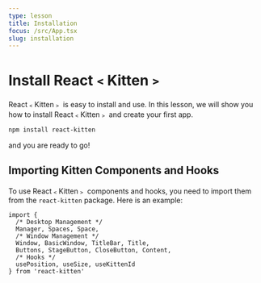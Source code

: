 ```yaml
---
type: lesson
title: Installation
focus: /src/App.tsx
slug: installation
---
```


# Install React﹤Kitten﹥

React﹤Kitten﹥ is easy to install and use. In this lesson, we will show you how to install React﹤Kitten﹥ and create your first app.

```bash
npm install react-kitten
```

and you are ready to go!

## Importing Kitten Components and Hooks

To use React﹤Kitten﹥ components and hooks, you need to import them from the `react-kitten` package. Here is an example:

```tsx
import {
  /* Desktop Management */
  Manager, Spaces, Space,
  /* Window Management */
  Window, BasicWindow, TitleBar, Title,
  Buttons, StageButton, CloseButton, Content,
  /* Hooks */
  usePosition, useSize, useKittenId
} from 'react-kitten'
```
